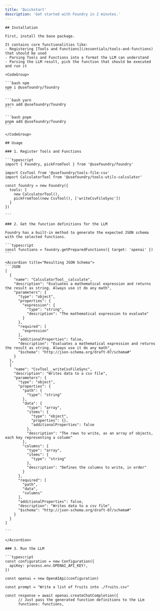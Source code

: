 ```yaml
---
title: 'Quickstart'
description: 'Get started with Foundry in 2 minutes.'
---
```


<Tabs>
  <Tab title="Use Foundry with LLMs">

    ## Installation

    First, install the base package.

    It contains core functionalities like:
    - Registering [Tools and Functions](/essentials/tools-and-functions) that should be used
    - Parsing Tools and Functions into a format the LLM can understand
    - Parsing the LLM result, pick the function that should be executed and run it

    <CodeGroup>

    ```bash npm
    npm i @usefoundry/foundry
    ```

    ```bash yarn
    yarn add @usefoundry/foundry
    ```

    ```bash pnpm
    pnpm add @usefoundry/foundry
    ```

    </CodeGroup>

    ## Usage

    ### 1. Register Tools and Functions

    ```typescript
    import { Foundry, pickFromTool } from '@usefoundry/foundry'

    import CsvTool from '@usefoundry/tools-file-csv'
    import CalculatorTool from '@usefoundry/tools-utils-calculator'

    const foundry = new Foundry({
      tools: [
        new CalculatorTool(),
        pickFromTool(new CsvTool(), ['writeCsvFileSync'])
      ]
    })

    ```

    ### 2. Get the function definitions for the LLM

    Foundry has a built-in method to generate the expected JSON schema with the selected functions.

    ```typescript
    const functions = foundry.getPreparedFunctions({ target: 'openai' })
    ```

    <Accordion title="Resulting JSON Schema">
    ```JSON
    [
      {
        "name": "CalculatorTool__calculate",
        "description": "Evaluates a mathematical expression and returns the result as string. Always use it do any math",
        "parameters": {
          "type": "object",
          "properties": {
            "expression": {
              "type": "string",
              "description": "The mathematical expression to evaluate"
            }
          },
          "required": [
            "expression"
          ],
          "additionalProperties": false,
          "description": "Evaluates a mathematical expression and returns the result as string. Always use it do any math",
          "$schema": "http://json-schema.org/draft-07/schema#"
        }
      },
      {
        "name": "CsvTool__writeCsvFileSync",
        "description": "Writes data to a csv file",
        "parameters": {
          "type": "object",
          "properties": {
            "path": {
              "type": "string"
            },
            "data": {
              "type": "array",
              "items": {
                "type": "object",
                "properties": {},
                "additionalProperties": false
              },
              "description": "The rows to write, as an array of objects, each key representing a column"
            },
            "columns": {
              "type": "array",
              "items": {
                "type": "string"
              },
              "description": "Defines the columns to write, in order"
            }
          },
          "required": [
            "path",
            "data",
            "columns"
          ],
          "additionalProperties": false,
          "description": "Writes data to a csv file",
          "$schema": "http://json-schema.org/draft-07/schema#"
        }
      }
    ]

    ```

    </Accordion>

    ### 3. Run the LLM

    ```typescript
    const configuration = new Configuration({
      apiKey: process.env.OPENAI_API_KEY!,
    })

    const openai = new OpenAIApi(configuration)

    const prompt = "Write a list of fruits into ./fruits.csv"

    const response = await openai.createChatCompletion({
          // Just pass the generated function definitions to the LLm
          functions: functions,
     